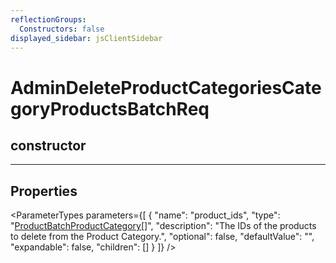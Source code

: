 ```yaml
---
reflectionGroups:
  Constructors: false
displayed_sidebar: jsClientSidebar
---
```



# AdminDeleteProductCategoriesCategoryProductsBatchReq

## constructor

___

## Properties

<ParameterTypes parameters={[
  {
    "name": "product_ids",
    "type": "[ProductBatchProductCategory](js_client.internal.ProductBatchProductCategory.mdx)[]",
    "description": "The IDs of the products to delete from the Product Category.",
    "optional": false,
    "defaultValue": "",
    "expandable": false,
    "children": []
  }
]} />
